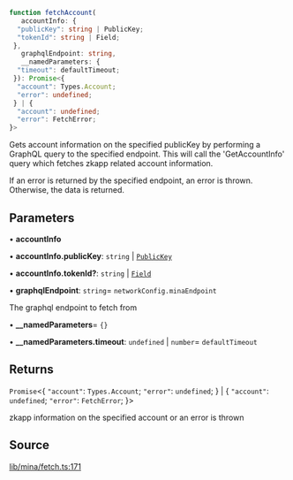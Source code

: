 ```ts
function fetchAccount(
   accountInfo: {
  "publicKey": string | PublicKey;
  "tokenId": string | Field;
 }, 
   graphqlEndpoint: string, 
   __namedParameters: {
  "timeout": defaultTimeout;
 }): Promise<{
  "account": Types.Account;
  "error": undefined;
 } | {
  "account": undefined;
  "error": FetchError;
}>
```

Gets account information on the specified publicKey by performing a GraphQL query
to the specified endpoint. This will call the 'GetAccountInfo' query which fetches
zkapp related account information.

If an error is returned by the specified endpoint, an error is thrown. Otherwise,
the data is returned.

## Parameters

• **accountInfo**

• **accountInfo.publicKey**: `string` \| [`PublicKey`](../classes/PublicKey.mdx)

• **accountInfo.tokenId?**: `string` \| [`Field`](../classes/Field.mdx)

• **graphqlEndpoint**: `string`= `networkConfig.minaEndpoint`

The graphql endpoint to fetch from

• **\_\_namedParameters**= `{}`

• **\_\_namedParameters.timeout**: `undefined` \| `number`= `defaultTimeout`

## Returns

`Promise`\<\{
  `"account"`: `Types.Account`;
  `"error"`: `undefined`;
 \} \| \{
  `"account"`: `undefined`;
  `"error"`: `FetchError`;
 \}\>

zkapp information on the specified account or an error is thrown

## Source

[lib/mina/fetch.ts:171](https://github.com/o1-labs/o1js/blob/081e48fe103a96db7083cdaea72a409cca3182c3/src/lib/mina/fetch.ts#L171)
